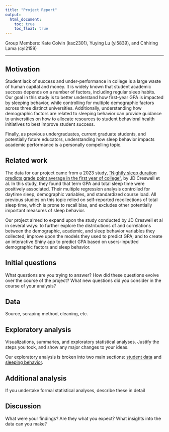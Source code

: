 ```yaml
---
title: "Project Report"
output: 
  html_document:
    toc: true
    toc_float: true
---
```


Group Members: Kate Colvin (kac2301), Yuying Lu (yl5839), and Chhiring Lama (cyl2159)

--- 

## Motivation

Student lack of success and under-performance in college is a large waste of human capital and money. It is widely known that student academic success depends on a number of factors, including regular sleep habits. Our goal in this study is to better understand how first-year GPA is impacted by sleeping behavior, while controlling for multiple demographic factors across three distinct universities. Additionally, understanding how demographic factors are related to sleeping behavior can provide guidance to universities on how to allocate resources to student behavioral health initiatives to best improve student success. 

Finally, as previous undergraduates, current graduate students, and potentially future educators, understanding how sleep behavior impacts academic performance is a personally compelling topic. 

## Related work

The data for our project came from a 2023 study, ["Nightly sleep duration predicts grade point average in the first year of college" ](https://www.pnas.org/doi/10.1073/pnas.2209123120), by JD Creswell et al. In this study, they found that term GPA and total sleep time were positively associated. Their multiple regression analysis controlled for daytime sleep, demographic variables, and standardized course load. All previous studies on this topic relied on self-reported recollections of total sleep time, which is prone to recall bias, and excludes other potentially important measures of sleep behavior. 

Our project aimed to expand upon the study conducted by JD Creswell et al in several ways: to further explore the distributions of and correlations between the demographic, academic, and sleep behavior variables they collected; improve upon the models they used to predict GPA; and to create an interactive Shiny app to predict GPA based on users-inputted demographic factors and sleep behavior. 

## Initial questions
What questions are you trying to answer? How did these questions evolve over the course of the project? What new questions did you consider in the course of your analysis?

## Data
Source, scraping method, cleaning, etc.

## Exploratory analysis
Visualizations, summaries, and exploratory statistical analyses. Justify the steps you took, and show any major changes to your ideas.

Our exploratory analysis is broken into two main sections: [student data](students.html) and [sleeping behavior](sleep_metrics.html). 


## Additional analysis
If you undertake formal statistical analyses, describe these in detail

## Discussion 
What were your findings? Are they what you expect? What insights into the data can you make?

